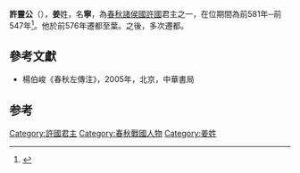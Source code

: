 '''許靈公'''（{{bd|？||前547年}}），'''姜'''姓，名'''寧'''，為[[春秋时期|春秋]][[諸侯國|諸侯國]][[許國|許國]]君主之一，在位期間為前581年─前547年<ref>{{Cite book|title=周代淮河上游诸侯国研究|last=金荣权著|first=|publisher=郑州：河南大学出版社|year=2012.07|isbn=978-7-5649-0686-3|location=|pages=107}}</ref>。他於前576年遷都至葉。之後，多次遷都。

==參考文獻==
*楊伯峻《春秋左傳注》，2005年，北京，中華書局

==参考==
{{reflist}}

{{start box}}
{{s-before|[[許昭公|許昭公]]}}
{{s-title|[[春秋时期|春秋]][[許國|許國]]君主|在位期間前581年─前547年}}
{{s-after|[[許悼公|許悼公]]}}
{{end box}}{{許國君主}}
[[Category:許國君主|Category:許國君主]]
[[Category:春秋戰國人物|Category:春秋戰國人物]]
[[Category:姜姓|Category:姜姓]]